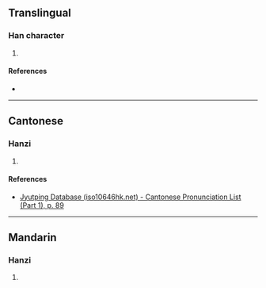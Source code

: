 {{character info/new}}
==Translingual==

===Han character===
{{Han char|rn=32|rad=土|as=10|sn=13|four=|canj=GTMJ|ids=⿰土華}}

# {{defn|Han|sort=土10}}

====References====
* {{Han ref|kx=0239.241|hdz=10486.020|uh=58B7}}

----

==Cantonese==

===Hanzi===
{{yue-hanzi|jyut=[[jip6]]|y=yip6}}

# {{defn|lang=yue|sort=土10}}

====References====
* [http://www.iso10646hk.net/jp/document/download.jsp Jyutping Database (iso10646hk.net) - Cantonese Pronunciation List (Part 1), p. 89]

----

==Mandarin==

===Hanzi===
{{cmn-hanzi|pin=[[yè]] ([[ye4]]), [[ào]] ([[ao4]])|wg=yeh<sup>4</sup>, ao<sup>4</sup>}}

# {{defn|lang=cmn|sort=土10}}